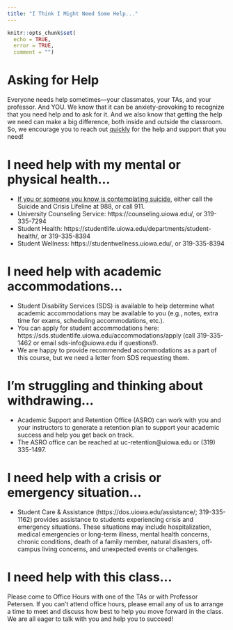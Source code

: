 ```yaml
---
title: "I Think I Might Need Some Help..."
---
```


```r
knitr::opts_chunk$set(
  echo = TRUE,
  error = TRUE,
  comment = "")
```

# Asking for Help

Everyone needs help sometimes—your classmates, your TAs, and your professor. And YOU.
We know that it can be anxiety-provoking to recognize that you need help and to ask for it.
And we also know that getting the help we need can make a big difference, both inside and outside the classroom.
So, we encourage you to reach out <u>quickly</u> for the help and support that you need!

# I need help with my mental or physical health...

- <u>If you or someone you know is contemplating suicide</u>, either call the Suicide and Crisis Lifeline at 988, or call 911.
- University Counseling Service: https://counseling.uiowa.edu/, or 319-335-7294
- Student Health: https://studentlife.uiowa.edu/departments/student-health/, or 319-335-8394
- Student Wellness: https://studentwellness.uiowa.edu/, or 319-335-8394

# I need help with academic accommodations...

- Student Disability Services (SDS) is available to help determine what academic accommodations may be available to you (e.g., notes, extra time for exams, scheduling accommodations, etc.).
- You can apply for student accommodations here: https://sds.studentlife.uiowa.edu/accommodations/apply (call 319-335-1462 or email sds-info@uiowa.edu if questions!).
- We are happy to provide recommended accommodations as a part of this course, but we need a letter from SDS requesting them.

# I'm struggling and thinking about withdrawing...

- Academic Support and Retention Office (ASRO) can work with you and your instructors to generate a retention plan to support your academic success and help you get back on track.
- The ASRO office can be reached at uc-retention@uiowa.edu or (319) 335-1497.

# I need help with a crisis or emergency situation...

- Student Care & Assistance (https://dos.uiowa.edu/assistance/; 319-335-1162) provides assistance to students experiencing crisis and emergency situations.
These situations may include hospitalization, medical emergencies or long-term illness, mental health concerns, chronic conditions, death of a family member, natural disasters, off-campus living concerns, and unexpected events or challenges.

# I need help with this class...

Please come to Office Hours with one of the TAs or with Professor Petersen.
If you can't attend office hours, please email any of us to arrange a time to meet and discuss how best to help you move forward in the class.
We are all eager to talk with you and help you to succeed!
